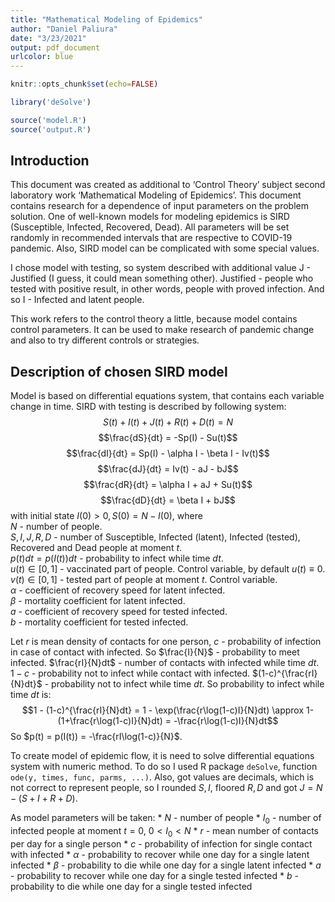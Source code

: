 ```yaml
---
title: "Mathematical Modeling of Epidemics"
author: "Daniel Paliura"
date: "3/23/2021"
output: pdf_document
urlcolor: blue
---
```


```r
knitr::opts_chunk$set(echo=FALSE)
```

```r
library('deSolve')

source('model.R')
source('output.R')
```

## Introduction

This document was created as additional to 'Control Theory' subject second
laboratory work 'Mathematical Modeling of Epidemics'. This document contains
research for a dependence of input parameters on the problem solution. One of
well-known models for modeling epidemics is SIRD (Susceptible, Infected,
Recovered, Dead). All parameters will be set randomly in recommended intervals
that are respective to COVID-19 pandemic. Also, SIRD model can be complicated
with some special values.\

I chose model with testing, so system described with additional value
J - Justified (I guess, it could mean something other). Justified - people who
tested with positive result, in other words, people with proved infection.
And so I - Infected and latent people.\

This work refers to the control theory a little, because model contains control
parameters. It can be used to make research of pandemic change and also to try
different controls or strategies.

## Description of chosen SIRD model

Model is based on differential equations system, that contains each variable
change in time. SIRD with testing is described by following system:
$$S(t)+I(t)+J(t)+R(t)+D(t) = N$$
$$\frac{dS}{dt} = -Sp(I) - Su(t)$$
$$\frac{dI}{dt} = Sp(I) - \alpha I - \beta I - Iv(t)$$
$$\frac{dJ}{dt} = Iv(t) - aJ - bJ$$
$$\frac{dR}{dt} = \alpha I + aJ + Su(t)$$
$$\frac{dD}{dt} = \beta I + bJ$$
with initial state $I(0)>0, S(0)=N-I(0)$, where\
$N$ - number of people.\
$S, I, J, R, D$ - number of Susceptible, Infected (latent), Infected (tested),\
Recovered and Dead people at moment $t$.\
$p(t)dt = p(I(t))dt$ - probability to infect while time $dt$.\
$u(t) \in [0,1]$ - vaccinated part of people. Control variable,
by default $u(t)\equiv0$.\
$v(t) \in [0,1]$ - tested part of people at moment $t$. Control variable.\
$\alpha$ - coefficient of recovery speed for latent infected.\
$\beta$ - mortality coefficient for latent infected.\
$a$ - coefficient of recovery speed for tested infected.\
$b$ - mortality coefficient for tested infected.\

Let $r$ is mean density of contacts for one person, $c$ - probability of
infection in case of contact with infected. So $\frac{I}{N}$ - probability to
meet infected. $\frac{rI}{N}dt$ - number of contacts with infected while time
$dt$. $1-c$ - probability not to infect while contact with infected.
$(1-c)^{\frac{rI}{N}dt}$ - probability not to infect while time $dt$. So
probability to infect while time $dt$ is:
$$1 - (1-c)^{\frac{rI}{N}dt} = 1 - \exp(\frac{r\log(1-c)I}{N}dt)
\approx 1-(1+\frac{r\log(1-c)I}{N}dt) = -\frac{r\log(1-c)I}{N}dt$$
So $p(t) = p(I(t)) = -\frac{rI\log(1-c)}{N}$.

To create model of epidemic flow, it is need to solve differential equations
system with numeric method. To do so I used R package ```deSolve```, function 
```ode(y, times, func, parms, ...)```. Also, got values are decimals, which is
not correct to represent people, so I rounded $S, I$, floored $R, D$ and got
$J = N-(S+I+R+D)$.

As model parameters will be taken:
* $N$ - number of people
* $I_0$ - number of infected people at moment $t=0$, $0<I_0<N$
* $r$ - mean number of contacts per day for a single person
* $c$ - probability of infection for single contact with infected
* $\alpha$ - probability to recover while one day for a single latent infected 
* $\beta$ - probability to die while one day for a single latent infected
* $a$ - probability to recover while one day for a single tested infected
* $b$ - probability to die while one day for a single tested infected

